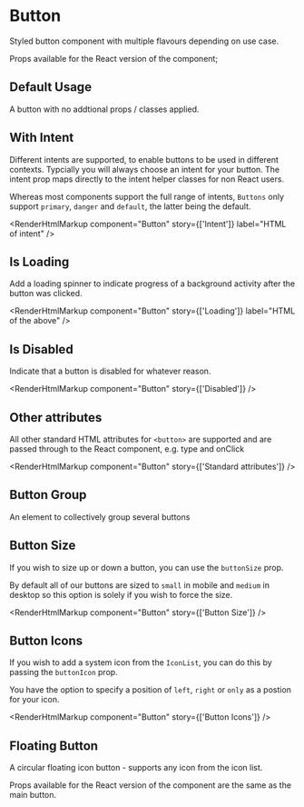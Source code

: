 
<Meta of={ButtonStories} />

# Button

Styled button component with multiple flavours depending on use case.

Props available for the React version of the component;

## Default Usage

A button with no addtional props / classes applied.

<Canvas of={ButtonStories.DefaultUsage} />

<RenderHtmlMarkup component="Button" story="Default Usage" />

## With Intent

Different intents are supported, to enable buttons to be used in different contexts. Typcially you will always choose an intent for your button. The intent prop maps directly to the intent helper classes for non React users.

Whereas most components support the full range of intents, `Buttons` only support `primary`, `danger` and `default`, the latter being the default.

<Canvas of={ButtonStories.Intent} />

<RenderHtmlMarkup component="Button" story={['Intent']} label="HTML of intent" />

## Is Loading

Add a loading spinner to indicate progress of a background activity after the button was clicked.

<Canvas of={ButtonStories.Loading} />

<RenderHtmlMarkup component="Button" story={['Loading']} label="HTML of the above" />

## Is Disabled

Indicate that a button is disabled for whatever reason.

<Canvas of={ButtonStories.Disabled} />

<RenderHtmlMarkup component="Button" story={['Disabled']} />

## Other attributes

All other standard HTML attributes for `<button>` are supported and are passed through to the React component, e.g. type and onClick

<Canvas of={ButtonStories.StandardAttributes} />

<RenderHtmlMarkup component="Button" story={['Standard attributes']} />

## Button Group

An element to collectively group several buttons

<Canvas of={ButtonStories.Group} />

<RenderHtmlMarkup component="Button" story="Button Group" />

## Button Size

If you wish to size up or down a button, you can use the `buttonSize` prop.

By default all of our buttons are sized to `small` in mobile and `medium` in desktop so this option is solely if you wish to force the size.

<Canvas of={ButtonStories.ButtonSize}/>

<RenderHtmlMarkup component="Button" story={['Button Size']} />

## Button Icons

If you wish to add a system icon from the `IconList`, you can do this by passing the `buttonIcon` prop.

You have the option to specify a position of `left`, `right` or `only` as a postion for your icon.

<Canvas of={ButtonStories.ButtonIcons}/>

<RenderHtmlMarkup component="Button" story={['Button Icons']} />

## Floating Button

A circular floating icon button - supports any icon from the icon list.

Props available for the React version of the component are the same as the main button.

<Canvas of={ButtonStories.Floating}/>

<RenderHtmlMarkup component="Button" story="Floating Button" />
